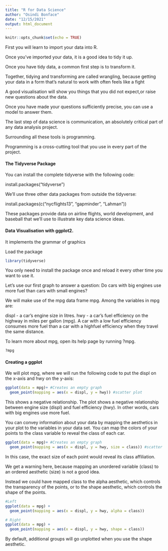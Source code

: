```yaml
---
title: "R for Data Science"
author: "Osindi Bonface"
date: "12/15/2021"
output: html_document
---
```


```r
knitr::opts_chunk$set(echo = TRUE)
```

 First you will learn to import your data into R.

 Once you’ve imported your data, it is a good idea to tidy it up.

 Once you have tidy data, a common first step is to transform it.

 Together, tidying and transforming are called wrangling, because getting your data in a form that’s natural to work with often feels like a fight

 A good visualisation will show you things that you did not expect,or raise new questions about the data.

 Once you have made your questions sufficiently precise, you can use a model to answer them.

 The last step of data science is communication, an absolutely critical part of any data analysis project.

 Surrounding all these tools is programming. 

 Programming is a cross-cutting tool that you use in every part of the project.

#### The Tidyverse Package
 You can install the complete tidyverse with the following code:
 

install.packages("tidyverse")


 We’ll use three other data packages from outside the tidyverse:


install.packages(c("nycflights13", "gapminder", "Lahman"))

 These packages provide data on airline flights, world development, and baseball that we’ll use to illustrate key data science ideas.

#### Data Visualisation with ggplot2.
 It implements the grammar of graphics

 Load the package
 
```r
library(tidyverse)
```

 You only need to install the package once and reload it every other time you want to use it.

 Let’s use our first graph to answer a question: 
Do cars with big engines use more fuel than cars with small engines?

 We will make use of the mpg data frame mpg. Among the variables in mpg are:
  
 displ - a car’s engine size in litres.
 hwy   - a car’s fuel efficiency on the highway in miles   per gallon (mpg). 
 A car with a low fuel efficiency consumes more fuel than a car with a highfuel efficiency when they travel the same distance.

 To learn more about mpg, open its help page by running ?mpg.

```r
?mpg
```

#### Creating a ggplot
 We will plot mpg, where we will run the following code to put the displ on the x-axis and hwy on the y-axis:

```r
ggplot(data = mpg)+ #Creates an empty graph
  geom_point(mapping = aes(x = displ, y = hwy)) #scatter plot
```
 
 This shows a negative relationship. The plot shows a negative relationship between engine size (displ) and fuel efficiency (hwy). In other words, cars with big engines use more fuel. 

 You can convey information about your data by mapping the aesthetics in your plot to the variables in your data set. You can map the colors of your points to the class variable to reveal the class of each car.

```r
ggplot(data = mpg)+ #Creates an empty graph
  geom_point(mapping = aes(x = displ, y = hwy, size = class)) #scatter plot
```
 
 In this case, the exact size of each point would reveal its class affiliation. 

 We get a warning here, because mapping an unordered variable (class) to an ordered aesthetic (size) is not a good idea.

 Instead we could have mapped class to the alpha aesthetic, which controls the transparency of the points, or to the shape aesthetic, which controls the shape of the points.

```r
#Left
ggplot(data = mpg) + 
  geom_point(mapping = aes(x = displ, y = hwy, alpha = class))

# Right
ggplot(data = mpg) + 
  geom_point(mapping = aes(x = displ, y = hwy, shape = class))
```
 
 By default, additional groups will go unplotted when you use the shape aesthetic.

